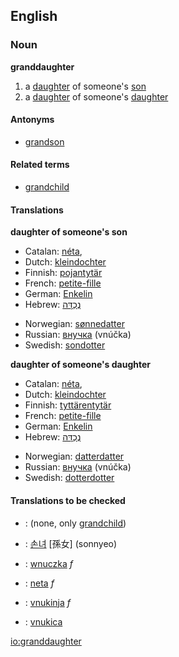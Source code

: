==English==

===Noun===
'''granddaughter'''
#a [[daughter]] of someone's [[son]]
#a [[daughter]] of someone's [[daughter]]

====Antonyms====
* [[grandson]]

====Related terms====
* [[grandchild]]

====Translations====
'''daughter of someone's son'''
{{top}}
*Catalan: [[néta]], {{f}}
*Dutch: [[kleindochter]] {{f}}
*Finnish: [[pojantytär]]
*French: [[petite-fille]] {{f}}
*German: [[Enkelin]] {{f}}
*Hebrew: [[נֶכְדָּה]] {{f}}
{{mid}}
*Norwegian: [[sønnedatter]]
*Russian: [[внучка]] (vnúčka) {{f}}
*Swedish: [[sondotter]] {{c}}
{{bottom}}

'''daughter of someone's daughter'''
{{top}}
*Catalan: [[néta]], {{f}}
*Dutch: [[kleindochter]] {{f}}
*Finnish: [[tyttärentytär]]
*French: [[petite-fille]] {{f}}
*German: [[Enkelin]] {{f}}
*Hebrew: [[נֶכְדָּה]] {{f}}
{{mid}}
*Norwegian: [[datterdatter]]
*Russian: [[внучка]] (vnúčka) {{f}}
*Swedish: [[dotterdotter]] {{c}}
{{bottom}}

====Translations to be checked====
<!--Remove this section once all of the translations below have been moved into the tables above.-->
{{checktrans}}
*{{ttbc|Indonesian}}: (none, only [[grandchild]])
*{{ttbc|Korean}}: [[손녀]] [孫女] (sonnyeo)
*{{ttbc|Polish}}: [[wnuczka]] ''f''
*{{ttbc|Portuguese}}: [[neta]] ''f''
*{{ttbc|Slovene}}: [[vnukinja]] ''f''
*{{ttbc|Slovio}}: [[vnukica]]

[[io:granddaughter]]

{{TOW}}